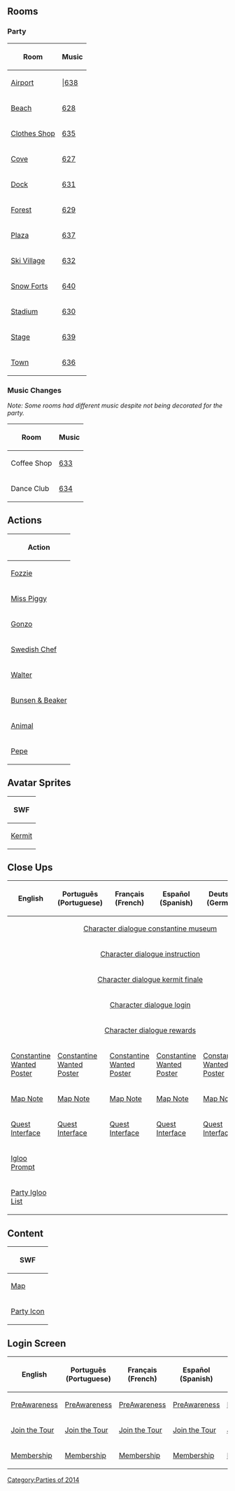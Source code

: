 

==Rooms==

===Party===
<center>
{|class="wikitable" border="1"
!Room!!Music
|-
|[[Media:MuppetsWorldTourParty1.swf|Airport]]|||[[Media:Music638.swf|638]]
|-
|[[Media:MuppetsWorldTourBeach.swf|Beach]]||[[Media:Music628.swf|628]]
|-
|[[Media:MuppetsWorldTourShop.swf|Clothes Shop]]||[[Media:Music635.swf|635]]
|-
|[[Media:MuppetsWorldTourCove.swf|Cove]]||[[Media:Music627.swf|627]]
|-
|[[Media:MuppetsWorldTourDock.swf|Dock]]||[[Media:Music631.swf|631]]
|-
|[[Media:MuppetsWorldTourForest.swf|Forest]]||[[Media:Music629.swf|629]]
|-
|[[Media:MuppetsWorldTourPlaza.swf|Plaza]]||[[Media:Music637.swf|637]]
|-
|[[Media:MuppetsWorldTourVillage.swf|Ski Village]]||[[Media:Music632.swf|632]]
|-
|[[Media:MuppetsWorldTourForts.swf|Snow Forts]]||[[Media:Music640.swf|640]]
|-
|[[Media:MuppetsWorldTourStadium.swf|Stadium]]||[[Media:Music630.swf|630]]
|-
|[[Media:MuppetsWorldTourStage.swf|Stage]]||[[Media:Music639.swf|639]]
|-
|[[Media:RoomsTown-MuppetsWorldTour.swf|Town]]||[[Media:Music636.swf|636]]
|}
</center>
===Music Changes===
''Note: Some rooms had different music despite not being decorated for the party.''
<center>
{|class="wikitable" border="1"
!Room!!Music
|-
|Coffee Shop||[[Media:Music633.swf|633]]
|-
|Dance Club||[[Media:Music634.swf|634]]
|}
</center>

==Actions==
<center>
{|class="wikitable" border="1"
!Action
|-
|[[Media:MuppetsActionsFozzie.swf|Fozzie]]
|-
|[[Media:MuppetsActionsMissPiggy.swf|Miss Piggy]]
|-
|[[Media:MuppetsActionsGonzo.swf|Gonzo]]
|-
|[[Media:MuppetsActionsSwedishChef.swf|Swedish Chef]]
|-
|[[Media:MuppetsActionsWalter.swf|Walter]]
|-
|[[Media:MuppetsActionsBunsenBeaker.swf|Bunsen & Beaker]]
|-
|[[Media:MuppetsActionsAnimal.swf|Animal]]
|-
|[[Media:MuppetsActionsPepe.swf|Pepe]]
|}
</center>

==Avatar Sprites==
<center>
{|class="wikitable" border="1"
!SWF
|-
|[[Media:KermitMascotSprites.swf|Kermit]]
|}
</center>

==Close Ups==
<center>
{|class="wikitable" border="1"
!English
!Português (Portuguese)
!Français (French)
!Español (Spanish)
!Deutsch (German)
!Русский (Russian)
|-
|colspan="6" rowspan="1" align="center" |[[Media:Close_upsCharacter dialogue constantine museum-MuppetsWorldTour.swf|Character dialogue constantine museum]]
|-
|colspan="6" rowspan="1" align="center" |[[Media:Close_upsCharacter dialogue instruction-MuppetsWorldTour.swf|Character dialogue instruction]]
|-
|colspan="6" rowspan="1" align="center" |[[Media:Close_upsCharacter dialogue kermit finale-MuppetsWorldTour.swf|Character dialogue kermit finale]]
|-
|colspan="6" rowspan="1" align="center" |[[Media:Close_upsCharacter dialogue login-MuppetsWorldTour.swf|Character dialogue login]]
|-
|colspan="6" rowspan="1" align="center" |[[Media:Close_upsCharacter dialogue rewards-MuppetsWorldTour.swf|Character dialogue rewards]]
|-
|[[Media:MuppetsMostWantedConstantinePosterEN.swf|Constantine Wanted Poster]]||[[Media:MuppetsMostWantedConstantinePosterPT.swf|Constantine Wanted Poster]]||[[Media:MuppetsMostWantedConstantinePosterFR.swf|Constantine Wanted Poster]]||[[Media:MuppetsMostWantedConstantinePosterES.swf|Constantine Wanted Poster]]||[[Media:MuppetsMostWantedConstantinePosterDE.swf|Constantine Wanted Poster]]||[[Media:MuppetsMostWantedConstantinePosterRU.swf|Constantine Wanted Poster]]
|-
|[[Media:MuppetsMostWantedMapNoteEN.swf|Map Note]]||[[Media:MuppetsMostWantedMapNotePT.swf|Map Note]]||[[Media:MuppetsMostWantedMapNoteFR.swf|Map Note]]||[[Media:MuppetsMostWantedMapNoteES.swf|Map Note]]||[[Media:MuppetsMostWantedMapNoteDE.swf|Map Note]]||[[Media:MuppetsMostWantedMapNoteRU.swf|Map Note]]
|-
|[[Media:MuppetsMostWantedQuestInterfaceEN.swf|Quest Interface]]||[[Media:MuppetsMostWantedQuestInterfacePT.swf|Quest Interface]]||[[Media:MuppetsMostWantedQuestInterfaceFR.swf|Quest Interface]]||[[Media:MuppetsMostWantedQuestInterfaceES.swf|Quest Interface]]||[[Media:MuppetsMostWantedQuestInterfaceDE.swf|Quest Interface]]||[[Media:MuppetsMostWantedQuestInterfaceRU.swf|Quest Interface]]
|-
|[[Media:CloseUpsENIglooPrompt-MuppetsWorldTour.swf|Igloo Prompt]]||{{n/a}}||{{n/a}}||{{n/a}}||{{n/a}}||{{n/a}}
|-
|[[Media:CloseUpsENPartyIglooList-MuppetsWorldTour.swf|Party Igloo List]]||{{n/a}}||{{n/a}}||{{n/a}}||{{n/a}}||{{n/a}}
|}
</center>

==Content==
<center>
{|class="wikitable" border="1"
!SWF
|-
|[[Media:MuppetsWorldTourMap.swf|Map]]
|-
|[[Media:ContentParty icon-MuppetsWorldTour.swf|Party Icon]]
|}
</center>

==Login Screen==
<center>
{|class="wikitable" border="1"
!English
!Português (Portuguese)
!Français (French)
!Español (Spanish)
!Deutsch (German)
!Русский (Russian)
|-
|[[Media:LoginScreen-ENMuppetsWorldTourPreAwareness.swf|PreAwareness]]||[[Media:LoginScreen-PTMuppetsWorldTourPreAwareness.swf|PreAwareness]]||[[Media:LoginScreen-FRMuppetsWorldTourPreAwareness.swf|PreAwareness]]||[[Media:LoginScreen-ESMuppetsWorldTourPreAwareness.swf|PreAwareness]]||[[Media:LoginScreen-DEMuppetsWorldTourPreAwareness.swf|PreAwareness]]||[[Media:LoginScreen-RUMuppetsWorldTourPreAwareness.swf|PreAwareness]]
|-
|[[Media:LoginScreen-ENMuppetsWorldTour-JoinTheTour.swf|Join the Tour]]||[[Media:LoginScreen-PTMuppetsWorldTour-JoinTheTour.swf|Join the Tour]]||[[Media:LoginScreen-FRMuppetsWorldTour-JoinTheTour.swf|Join the Tour]]||[[Media:LoginScreen-ESMuppetsWorldTour-JoinTheTour.swf|Join the Tour]]||[[Media:LoginScreen-DEMuppetsWorldTour-JoinTheTour.swf|Join the Tour]]||[[Media:LoginScreen-RUMuppetsWorldTour-JoinTheTour.swf|Join the Tour]]
|-
|[[Media:LoginScreen-ENMuppetsWorldTour-member.swf|Membership]]||[[Media:LoginScreen-PTMuppetsWorldTour-member.swf|Membership]]||[[Media:LoginScreen-FRMuppetsWorldTour-member.swf|Membership]]||[[Media:LoginScreen-ESMuppetsWorldTour-member.swf|Membership]]||[[Media:LoginScreen-DEMuppetsWorldTour-member.swf|Membership]]||[[Media:LoginScreen-RUMuppetsWorldTour-member.swf|Membership]]
|}
</center>
{{Parties}}

[[Category:Parties of 2014]]
